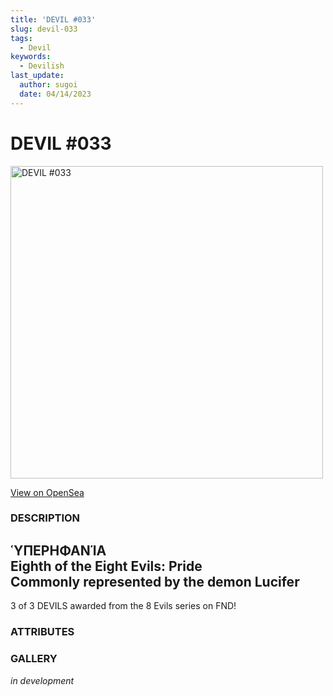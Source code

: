 ```yaml
---
title: 'DEVIL #033'
slug: devil-033
tags:
  - Devil
keywords:
  - Devilish
last_update:
  author: sugoi
  date: 04/14/2023
---
```



# DEVIL #033

<img src="https://nft-cdn.alchemy.com/eth-mainnet/fcc6b3b0000bbc0deb9f911e1667495b" alt="DEVIL #033" width="500" />

[View on OpenSea](https://opensea.io/assets/ethereum/0x231EDa2D0E36E5254515B7625D1201f7b4617cf4/34)

### DESCRIPTION

ὙΠΕΡΗΦΑΝΊΑ  
Eighth of the Eight Evils: Pride  
Commonly represented by the demon Lucifer  
-----  

3 of 3 DEVILS awarded from the 8 Evils series on FND!

### ATTRIBUTES

<AttributeTag traitType="HUMANITY" value="LOW" />
<AttributeTag traitType="NATURE" value="PRIDE INCARNATE" />
<AttributeTag traitType="TYPE" value="DEVIL" />
<AttributeTag traitType="SUBTYPE" value="8 EVILS" />


### GALLERY

*in development*

